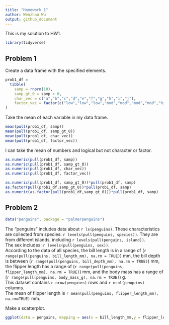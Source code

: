 ```yaml
---
title: "Homework 1"
author: Wenzhao Wu
output: github_document
---
```


This is my solution to HW1.

```r
library(tidyverse)
```


## Problem 1

Create a data frame with the specified elements.

```r
prob1_df = 
  tibble(
    samp = rnorm(10),
    samp_gt_0 = samp > 0,
    char_vec = c("a","b","c","d","e","f","g","h","i","j"),
    factor_vec = factor(c("low","low","low","mod","mod","mod","mod","high","high","high"))
)
```

Take the mean of each variable in my data frame.

```r
mean(pull(prob1_df, samp))
mean(pull(prob1_df, samp_gt_0))
mean(pull(prob1_df, char_vec))
mean(pull(prob1_df, factor_vec))
```

I can take the mean of numbers and logical but not character or factor. 

```r
as.numeric(pull(prob1_df, samp))
as.numeric(pull(prob1_df, samp_gt_0))
as.numeric(pull(prob1_df, char_vec))
as.numeric(pull(prob1_df, factor_vec))
```

```r
as.numeric(pull(prob1_df, samp_gt_0))*pull(prob1_df, samp)
as.factor(pull(prob1_df,samp_gt_0))*pull(prob1_df, samp)
as.numeric(as.factor(pull(prob1_df,samp_gt_0)))*pull(prob1_df, samp)
```

## Problem 2

```r
data("penguins", package = "palmerpenguins")
```

The "penguins" includes data about `r ls(penguins)`. 
  These characteristics are collected from species: `r levels(pull(penguins, species))`. They are from different islands, including `r levels(pull(penguins, island))`.  
  The sex includes: `r levels(pull(penguins, sex))`.  
  According to the data of all species, the bill length is in a range of (`r range(pull(penguins, bill_length_mm), na.rm = TRUE)`) mm, the bill depth is between (`r range(pull(penguins, bill_depth_mm), na.rm = TRUE)`) mm, the flipper length has a range of (`r range(pull(penguins, flipper_length_mm), na.rm = TRUE)`) mm, and the body mass has a range of (`r range(pull(penguins, body_mass_g), na.rm = TRUE)`) g.  
  This dataset contains `r nrow(penguins)` rows and `r ncol(penguins)` columns.  
  The mean of flipper length is `r mean(pull(penguins, flipper_length_mm), na.rm=TRUE)` mm. 


Make a scatterplot.

```r
ggplot(data = penguins, mapping = aes(x = bill_length_mm,y = flipper_length_mm, color = species)) + geom_point(na.rm = TRUE)
```

